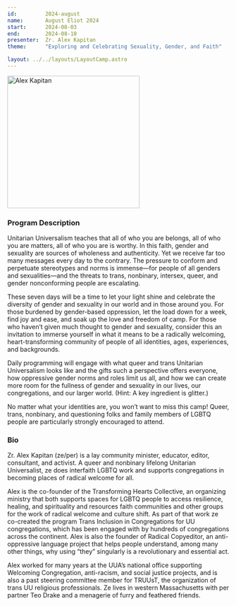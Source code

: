 ```yaml
---
id:         2024-august
name:       August Eliot 2024
start:      2024-08-03
end:        2024-08-10
presenter:  Zr. Alex Kapitan
theme:      "Exploring and Celebrating Sexuality, Gender, and Faith"

layout: ../../layouts/LayoutCamp.astro
---
```


<img 
    src={photo.src} 
    alt="Alex Kapitan"
    width="300" />

### Program Description

Unitarian Universalism teaches that all of who you are belongs, all of 
who you are matters, all of who you are is worthy. In this faith, 
gender and sexuality are sources of wholeness and authenticity. Yet 
we receive far too many messages every day to the contrary. The 
pressure to conform and perpetuate stereotypes and norms is immense—for 
people of all genders and sexualities—and the threats to trans, 
nonbinary, intersex, queer, and gender nonconforming people are escalating. 

These seven days will be a time to let your light shine and 
celebrate the diversity of gender and sexuality in our world 
and in those around you. For those burdened by gender-based 
oppression, let the load down for a week, find joy and ease, 
and soak up the love and freedom of camp. For those who haven’t 
given much thought to gender and sexuality, consider this an 
invitation to immerse yourself in what it means to be a radically 
welcoming, heart-transforming community of people of all identities, 
ages, experiences, and backgrounds.   

Daily programming will engage with what queer and trans Unitarian 
Universalism looks like and the gifts such a perspective offers everyone, 
how oppressive gender norms and roles limit us all, and how we can 
create more room for the fullness of gender and sexuality in our lives, 
our congregations, and our larger world. (Hint: A key ingredient is glitter.)

No matter what your identities are, you won’t want to miss this camp! 
Queer, trans, nonbinary, and questioning folks and family members of 
LGBTQ people are particularly strongly encouraged to attend.

### Bio

Zr. Alex Kapitan (ze/per) is a lay community minister, educator, 
editor, consultant, and activist. A queer and nonbinary lifelong 
Unitarian Universalist, ze does interfaith LGBTQ work and supports 
congregations in becoming places of radical welcome for all.

 Alex is the co-founder of the Transforming Hearts Collective, an 
 organizing ministry that both supports spaces for LGBTQ people to 
 access resilience, healing, and spirituality and resources faith 
 communities and other groups for the work of radical welcome and 
 culture shift. As part of that work ze co-created the program 
 Trans Inclusion in Congregations for UU congregations, which has 
 been engaged with by hundreds of congregations across the continent. 
 Alex is also the founder of Radical Copyeditor, an anti-oppressive 
 language project that helps people understand, among many other things, 
 why using “they” singularly is a revolutionary and essential act. 

 Alex worked for many years at the UUA’s national office supporting 
 Welcoming Congregation, anti-racism, and social justice projects, 
 and is also a past steering committee member for TRUUsT, the 
 organization of trans UU religious professionals. Ze lives in 
 western Massachusetts with per partner Teo Drake and a menagerie 
 of furry and feathered friends.
 
